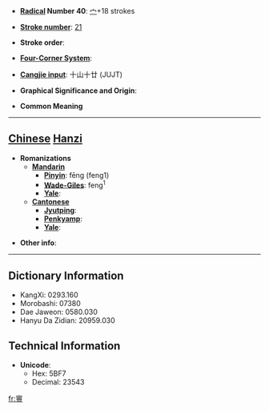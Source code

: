* '''[[Wiktionary:Chinese radical index| Radical]] Number 40''': [[Wiktionary:Chinese radical index 宀|宀]]+18 strokes

* '''[[Wiktionary:Chinese total strokes index|Stroke number]]''': [[Wiktionary:Chinese total strokes index 21|21]]

* '''Stroke order''': 

* '''[[Wiktionary:Chinese four corner index|Four-Corner System]]''': 

* '''[[Wiktionary:Chinese Cangjie index|Cangjie input]]''': 十山十廿 (JUJT)

* '''Graphical Significance and Origin''': 

* '''Common Meaning'''

----

== [[Chinese]] [[Hanzi]] ==

* '''Romanizations'''
** '''[[Mandarin]]'''
*** '''[[Pinyin]]''': fēng (feng1)
*** '''[[Wade-Giles]]''': feng<sup>1</sup>
*** '''[[Yale]]''': 
** '''[[Cantonese]]'''
*** '''[[Jyutping]]''':
*** '''[[Penkyamp]]''': 
*** '''[[Yale]]''': 

* '''Other info''': 

----

== Dictionary Information ==

* KangXi: 0293.160
* Morobashi: 07380
* Dae Jaweon: 0580.030
* Hanyu Da Zidian: 20959.030

== Technical Information ==

* '''Unicode''':
** Hex: 5BF7
** Decimal: 23543

[[fr:寷]]